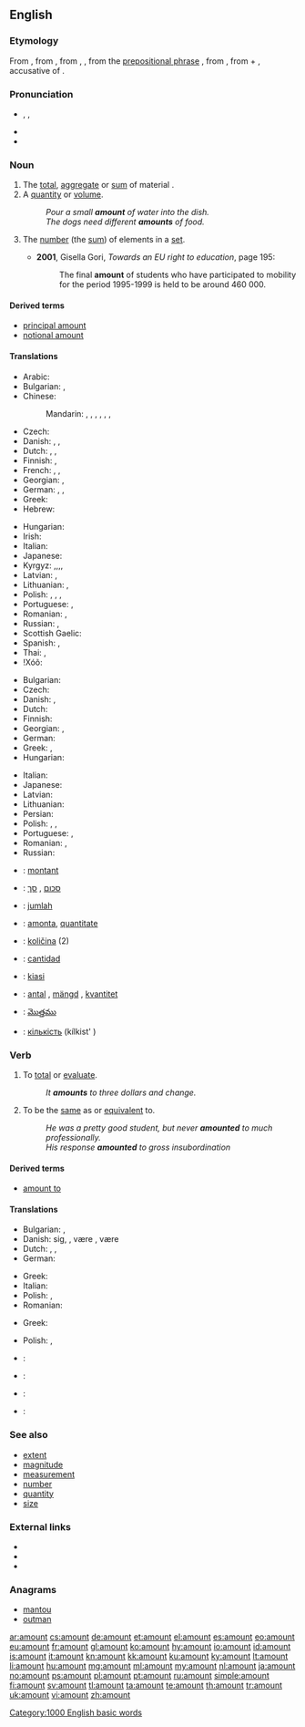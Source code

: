 ==English==
{{wikipedia|Quantity}}

===Etymology===
From {{etyl|enm}} {{term|amounten|lang=enm||to mount up to, come up to, signify}}, from {{etyl|fro}} {{term|amonter|lang=fro||to amount to}}, from {{term|amont|lang=fro}}, {{term|amunt|lang=fro||uphill, upward}}, from the [[prepositional phrase]] {{term|a mont|lang=fro||toward or to a mountain or heap}}, from {{etyl|la}} {{term|ad montem|lang=la}}, from {{term|ad|lang=la||to}} + {{term|montem|lang=la}}, accusative of {{term|mons|lang=la||mountain}}.

===Pronunciation===
* {{enPR|ə.mount'}}, {{IPA|/əˈmaʊnt/}}, {{X-SAMPA|/@"maUnt/}}
* {{audio|en-us-amount.ogg|Audio (US)}}
* {{rhymes|aʊnt}}

===Noun===
{{en-noun}}

# The [[total]], [[aggregate]] or [[sum]] of material {{qualifier|not applicable to discrete numbers or units or items in standard English}}.
# A [[quantity]] or [[volume]].
#: ''Pour a small '''amount''' of water into the dish.''
#: ''The dogs need different '''amounts''' of food.''
# {{context|nonstandard|sometimes|_|proscribed}} The [[number]] (the [[sum]]) of elements in a [[set]].
#* '''2001''', Gisella Gori, ''Towards an EU right to education'', page 195:
#*: The final '''amount''' of students who have participated to mobility for the period 1995-1999 is held to be around 460&nbsp;000.

====Derived terms====
* [[principal amount]]
* [[notional amount]]

====Translations====
{{trans-top|total or sum of items}}
* Arabic: {{t-|ar|مبلغ|m|tr=mablagh}}
* Bulgarian: {{t+|bg|сума}}, {{t+|bg|сбор}}
* Chinese:
*: Mandarin: {{t-|cmn|數量|sc=Hani}}, {{t-|cmn|数量|tr=shùliàng|sc=Hani}}, {{t-|cmn|量|tr=liàng|sc=Hani}}, {{t-|cmn|數字|sc=Hani}}, {{t-|cmn|数字|tr=shùzì|sc=Hani}}, {{t-|cmn|額|sc=Hani}}, {{t-|cmn|额|tr=é|sc=Hani}}
* Czech: {{t+|cs|množství|n}}
* Danish: {{t+|da|antal|n}}, {{t-|da|sum|c}}, {{t-|da|beløb|n}} {{qualifier|money}}
* Dutch: {{t+|nl|hoeveelheid|f}}, {{t+|nl|bedrag|n}}, {{t+|nl|saldo|n}}
* Finnish: {{t+|fi|määrä}}, {{t+|fi|lukumäärä}}
* French: {{t+|fr|quantité}}, {{t+|fr|nombre}}, {{t+|fr|montant}}
* Georgian: {{t-|ka|ჯამი|sc=Geor}}, {{t-|ka|ოდენობა|sc=Geor}}
* German: {{t+|de|Anzahl|f}}, {{t+|de|Menge|f}}, {{t+|de|Betrag|m}}
* Greek: {{t+|el|σύνολο|n|tr=sýnolo|sc=Grek}}
* Hebrew: {{t+|he|סכום}}
{{trans-mid}}
* Hungarian: {{t+|hu|összeg}}
* Irish: {{t-|ga|suim|f}}
* Italian: {{t+|it|ammontare|m}}
* Japanese: {{t-|ja|総量|tr=そうりょう, sōryō}}
* Kyrgyz: {{t-|ky|сан}},{{t-|ky|сумма}},{{t-|ky|жыйынтык}},{{t-|ky|көлөм}},{{t-|ky|аздык-көптүк}} 
* Latvian: {{t-|lv|summa|f}}, {{t-|lv|daudzums|m}}
* Lithuanian: {{t+|lt|suma|f}}, {{t+|lt|kiekis|m}}
* Polish: {{t+|pl|ilość|f}}, {{t+|pl|liczba|f}}, {{t+|pl|kwota|f}}, {{t+|pl|suma|f}}
* Portuguese: {{t+|pt|quantidade|f}}, {{t+|pt|quantia|f}} {{qualifier|of money}}
* Romanian: {{t-|ro|sumă|f}}, {{t-|ro|valoare|f}}
* Russian: {{t+|ru|количество|n|tr=kolíčestvo}}, {{t+|ru|сумма|f|tr=súmma}}
* Scottish Gaelic: {{t-|gd|suim|f}}
* Spanish: {{t+|es|cantidad|f}}, {{t+|es|monto|m}}
* Thai: {{t-|th|จำนวนรวม}}, {{t+|th|รวม}}
* ǃXóõ: {{tø|nmn|ʻǁnàhã}}
{{trans-bottom}}

{{trans-top|quantity or volume}}
* Bulgarian: {{t+|bg|количество|n|tr=kolíčestvo}}
* Czech: {{t+|cs|množství|n}}
* Danish: {{t+|da|mål|n}}, {{t-|da|mængde|c}}
* Dutch: {{t+|nl|hoeveelheid|f}}
* Finnish: {{t+|fi|määrä}}
* Georgian: {{t-|ka|რაოდენობა|sc=Geor}}, {{t-|ka|ოდენობა|sc=Geor}}
* German: {{t+|de|Menge|f}}
* Greek: {{t+|el|ποσότητα|f|tr=posótita|sc=Grek}}, {{t+|el|ποσό|n|tr=posó|sc=Grek}}
* Hungarian: {{t+|hu|mennyiség}}
{{trans-mid}}
* Italian: {{t+|it|quantità}}
* Japanese: {{t+|ja|量|tr=りょう, ryō}}
* Latvian: {{t-|lv|daudzums|m}}
* Lithuanian: {{t+|lt|kiekis|m}}
* Persian: {{t+|fa|مقدار|tr=meqdâr|sc=fa-Arab}}
* Polish: {{t+|pl|ilość|f}}, {{t+|pl|liczba|f}}, {{t+|pl|kwota|f}}
* Portuguese: {{t+|pt|quantidade|f}}, {{t+|pt|quantia|f}} {{qualifier|of money}}
* Romanian: {{t-|ro|cantitate|f}}, {{t-|ro|măsură|f}}
* Russian: {{t+|ru|количество|n|tr=kolíčestvo}}
{{trans-bottom}}

{{trans-see|number of elements in a set|number}}

{{checktrans-top}}
* {{ttbc|fr}}: [[montant]] {{m}}
* {{ttbc|he}}: [[סכום]] {{m}}, [[סך]] {{m}}
* {{ttbc|id}}: [[jumlah]]
* {{ttbc|ia}}: [[amonta]], [[quantitate]]
* {{ttbc|sl}}: [[količina]] {{f}} (2)
{{trans-mid}}
* {{ttbc|es}}: [[cantidad]] {{f}}
* {{ttbc|sw}}: [[kiasi]]
* {{ttbc|sv}}: [[antal]] {{n}}, [[mängd]] {{c}}, [[kvantitet]] {{c}}
* {{ttbc|te}}: [[మొత్తము]]
* {{ttbc|uk}}: [[кількість]] (kílkist' ) {{f}}
{{trans-bottom}}

===Verb===
{{en-verb}}

# {{intransitive}} To [[total]] or [[evaluate]].
#: ''It '''amounts''' to three dollars and change.''
# {{intransitive}} To be the [[same]] as or [[equivalent]] to.
#: ''He was a pretty good student, but never '''amounted''' to much professionally.''
#: ''His response '''amounted''' to gross insubordination''

====Derived terms====
* [[amount to]]

====Translations====
{{trans-top|to total or evaluate}}
* Bulgarian: {{t+|bg|съставлявам}}, {{t-|bg|възлизам на}}
* Danish: {{t-|da|beløbe}} sig, {{t-|da|løbe op}}, være {{t-|da|det samme}}, være {{t-|da|ensbetydende}}
* Dutch: {{t+|nl|bedragen}}, {{t-|nl|komen op}}, {{t-|nl|uitkomen op}}
* German: {{t+|de|beträgt}}
{{trans-mid}}
* Greek: {{t+|el|ανέρχομαι|tr=anérchomai|sc=Grek}}
* Italian: {{t+|it|ammontare}}
* Polish: {{t+|pl|wynieść}}, {{t+|pl|dawać}}
* Romanian: {{t+|ro|evalua}}
{{trans-bottom}}

{{trans-top|to be the same as}}
* Greek: {{t+|el|ισοδυναμώ|tr=isodynamó}}
{{trans-mid}}
* Polish: {{t+|pl|wynieść}}, {{t-|pl|być równoznacznym z}}
{{trans-bottom}}

{{checktrans-top}}
* {{ttbc|bg}}: {{t-|bg|достигам до}}
* {{ttbc|da}}: {{t+|da|blive}}
{{trans-mid}}
* {{ttbc|ja}}: {{t+|ja|なる|tr=naru}}
* {{ttbc|ro}}: {{t-|ro|se ridica}}
{{trans-bottom}}

===See also===
* [[extent]]
* [[magnitude]]
* [[measurement]]
* [[number]]
* [[quantity]]
* [[size]]

===External links===
* {{R:Webster 1913}}
* {{R:Century 1911}}
* {{R:OneLook}}

===Anagrams===
* [[mantou#English|mantou]]
* [[outman#English|outman]]

[[Category:1000 English basic words]]

[[ar:amount]]
[[cs:amount]]
[[de:amount]]
[[et:amount]]
[[el:amount]]
[[es:amount]]
[[eo:amount]]
[[eu:amount]]
[[fr:amount]]
[[gl:amount]]
[[ko:amount]]
[[hy:amount]]
[[io:amount]]
[[id:amount]]
[[is:amount]]
[[it:amount]]
[[kn:amount]]
[[kk:amount]]
[[ku:amount]]
[[ky:amount]]
[[lt:amount]]
[[li:amount]]
[[hu:amount]]
[[mg:amount]]
[[ml:amount]]
[[my:amount]]
[[nl:amount]]
[[ja:amount]]
[[no:amount]]
[[ps:amount]]
[[pl:amount]]
[[pt:amount]]
[[ru:amount]]
[[simple:amount]]
[[fi:amount]]
[[sv:amount]]
[[tl:amount]]
[[ta:amount]]
[[te:amount]]
[[th:amount]]
[[tr:amount]]
[[uk:amount]]
[[vi:amount]]
[[zh:amount]]
